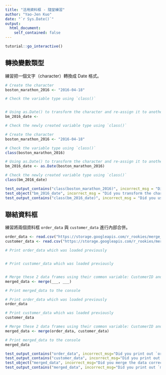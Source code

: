 ```yaml
---
title: "活用資料框 - 隨堂練習"
author: "Yao-Jen Kuo"
date: "`r Sys.Date()`"
output: 
  html_document:
    self_contained: false
---
```


```r
tutorial::go_interactive()
```

## 轉換變數類型

練習把一個文字（character）轉換成 Date 格式。

```r
# Create the character
boston_marathon_2016 <- "2016-04-18"

# Check the variable type using `class()`


# Using as.Date() to transform the character and re-assign it to another variable `bm_2016_date`
bm_2016_date <- 

# Check the newly created variable type using `class()`

```

```r
# Create the character
boston_marathon_2016 <- "2016-04-18"

# Check the variable type using `class()`
class(boston_marathon_2016)

# Using as.Date() to transform the character and re-assign it to another variable `bm_2016_date`
bm_2016_date <- as.Date(boston_marathon_2016)

# Check the newly created variable type using `class()`
class(bm_2016_date)
```

```r
test_output_contains("class(boston_marathon_2016)", incorrect_msg = "Did you use `class()` on boston_marathon_2016?")
test_object("bm_2016_date", incorrect_msg = "Did you transform the character variable to date correctly?")
test_output_contains("class(bm_2016_date)", incorrect_msg = "Did you use `class()` on bm_2016_date?")
```

## 聯結資料框

練習將兩個資料框 `order_data` 與 `customer_data` 進行內部合併。

```r
order_data <- read.csv("https://storage.googleapis.com/r_rookies/merge_1.csv")
customer_data <- read.csv("https://storage.googleapis.com/r_rookies/merge_2.csv")
```

```r
# Print order_data which was loaded previously


# Print customer_data which was loaded previously


# Merge these 2 data frames using their common variable: CustomerID and assign to a new data frame: merged_data
merged_data <- merge(___, ___)

# Print merged_data to the console

```

```r
# Print order_data which was loaded previously
order_data

# Print customer_data which was loaded previously
customer_data

# Merge these 2 data frames using their common variable: CustomerID and assign to a new data frame: merged_data
merged_data <- merge(order_data, customer_data)

# Print merged_data to the console
merged_data
```

```r
test_output_contains("order_data", incorrect_msg="Did you print out `order_data` to the console?")
test_output_contains("customer_data", incorrect_msg="Did you print out `customer_data` to the console?")
test_object("merged_data", incorrect_msg="Did you merge the data correctly?")
test_output_contains("merged_data", incorrect_msg="Did you print out `merged_data` to the console?")
```